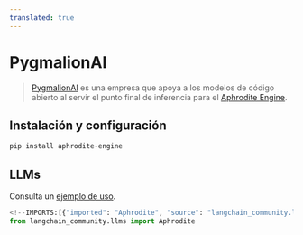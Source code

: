 ```yaml
---
translated: true
---
```


# PygmalionAI

>[PygmalionAI](https://pygmalion.chat/) es una empresa que apoya a los
> modelos de código abierto al servir el punto final de inferencia
> para el [Aphrodite Engine](https://github.com/PygmalionAI/aphrodite-engine).

## Instalación y configuración

```bash
pip install aphrodite-engine
```

## LLMs

Consulta un [ejemplo de uso](/docs/integrations/llms/aphrodite).

```python
<!--IMPORTS:[{"imported": "Aphrodite", "source": "langchain_community.llms", "docs": "https://api.python.langchain.com/en/latest/llms/langchain_community.llms.aphrodite.Aphrodite.html", "title": "PygmalionAI"}]-->
from langchain_community.llms import Aphrodite
```
